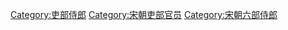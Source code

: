[[Category:吏部侍郎|Category:吏部侍郎]]
[[Category:宋朝吏部官员|Category:宋朝吏部官员]]
[[Category:宋朝六部侍郎|Category:宋朝六部侍郎]]